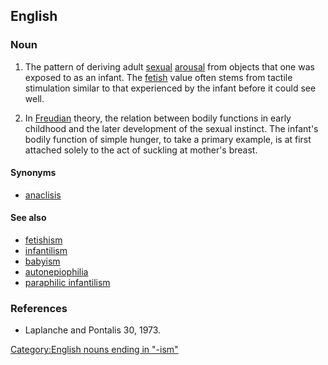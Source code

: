 ==English==

===Noun===
{{en-noun}}

# {{psychology}} The pattern of deriving adult [[sexual]] [[arousal]] from objects that one was exposed to as an infant. {{fact|date=March 2007}} The [[fetish]] value often stems from tactile stimulation similar to that experienced by the infant before it could see well.
# {{psychology}} In [[Freudian]] theory, the relation between bodily functions in early childhood and the later development of the sexual instinct.  The infant's bodily function of simple hunger, to take a primary example, is at first attached solely to the act of suckling at mother's breast.  

====Synonyms====
*[[anaclisis]]

====See also====
* [[fetishism]]
* [[infantilism]]
* [[babyism]] 
* [[autonepiophilia]]
* [[paraphilic infantilism]]

===References===
* Laplanche and Pontalis 30, 1973.

{{anagrams:en/aaciilmnst}}
[[Category:English nouns ending in "-ism"]]